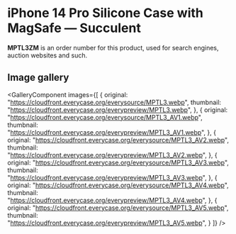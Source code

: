
# iPhone 14 Pro Silicone Case with MagSafe — Succulent

<Callout type='info' emoji='👉🏻'>**MPTL3ZM** is an order number for this product, used for search engines, auction websites and such.</Callout>

## Image gallery

<GalleryComponent
    images={[
      {
        original: "https://cloudfront.everycase.org/everysource/MPTL3.webp",
        thumbnail: "https://cloudfront.everycase.org/everypreview/MPTL3.webp",
      },
      {
        original: "https://cloudfront.everycase.org/everysource/MPTL3_AV1.webp",
        thumbnail: "https://cloudfront.everycase.org/everypreview/MPTL3_AV1.webp",
      },
      {
        original: "https://cloudfront.everycase.org/everysource/MPTL3_AV2.webp",
        thumbnail: "https://cloudfront.everycase.org/everypreview/MPTL3_AV2.webp",
      },
      {
        original: "https://cloudfront.everycase.org/everysource/MPTL3_AV3.webp",
        thumbnail: "https://cloudfront.everycase.org/everypreview/MPTL3_AV3.webp",
      },
      {
        original: "https://cloudfront.everycase.org/everysource/MPTL3_AV4.webp",
        thumbnail: "https://cloudfront.everycase.org/everypreview/MPTL3_AV4.webp",
      },
      {
        original: "https://cloudfront.everycase.org/everysource/MPTL3_AV5.webp",
        thumbnail: "https://cloudfront.everycase.org/everypreview/MPTL3_AV5.webp",
      }
    ]}
  />
